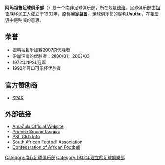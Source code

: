 {{Infobox football club
| clubname  = 阿馬祖路
| image     =
| fullname  = AmaZulu Football Club
| nickname  = ''Usuthu, Amaqhawe (Heroes)''
| founded   = 1932
| ground    = [[Princess_Magogo_Stadium|Princess Magogo Stadium]]
| capacity  = 12,000
| chairman  = [[Patrick_Sokhela|Patrick Sokhela]]
| coach     = [[Neil_Tovey|Neil Tovey]]
| league    = [[南非足球超級聯賽|南非足球超級聯賽]]
| season    = 2019–20
| position  = 南非超，第 13 位
| pattern_la1=|pattern_b1=|pattern_ra1=|
| leftarm1=007733|body1=007733|rightarm1=007733|shorts1=007733|socks1=007733|
| pattern_la2=|pattern_b2=|pattern_ra2=|
| leftarm2=FFFFFF|body2=FFFFFF|rightarm2=FFFFFF|shorts2=FFFFFF|socks2=FFFFFF|
}}

'''阿玛祖鲁足球俱乐部'''（{{lang-en|'''AmaZulu F.C.'''}}）是一个南非足球俱乐部，所在地是[[德班|德班]]。足球俱乐部由[[祖鲁族|祖鲁族]]移民工人成立于1932年，原称'''皇家祖鲁'''。足球俱乐部的昵称'''Usuthu'''，在[[祖鲁语|祖鲁语]]中是呐喊的意思。

== 荣誉 ==
* 姆韦拉铂附加赛2007的优胜者
* 沿岸沿岸的优胜者：2000/01，2002/03
* 1972年NPSL冠军
* 1992年可口可乐杯优胜者

== 官方赞助商 ==
* [[SPAR|SPAR]]

== 外部链接 ==
* [http://www.amazulufc.net AmaZulu Official Website] {{Wayback|url=http://www.amazulufc.net/ |date=20210227154533 }}
* [http://www.psl.co.za Premier Soccer League]
* [https://web.archive.org/web/20100625042650/http://psl.co.za/team.asp?team=amazulu PSL Club Info]
* [https://web.archive.org/web/20080516013615/http://www.safagoal.net/ South African Football Association]
* [http://cafonline.com Confederation of African Football] {{Wayback|url=http://cafonline.com/ |date=20080924175122 }}
{{南非足球超级联赛参赛队伍}}

[[Category:南非足球俱乐部|Category:南非足球俱乐部]]
[[Category:1932年建立的足球俱樂部|Category:1932年建立的足球俱樂部]]